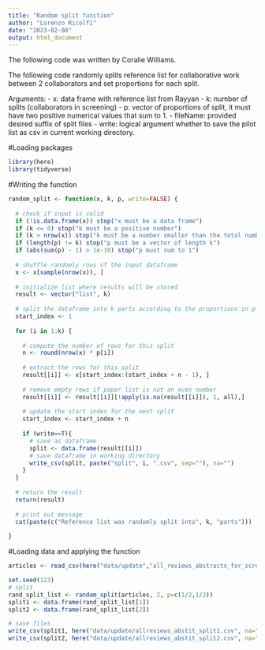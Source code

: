 ```yaml
---
title: "Random split function"
author: "Lorenzo Ricolfi"
date: "2023-02-08"
output: html_document
---
```


The following code was written by Coralie Williams.

The following code randomly splits reference list for collaborative work between 2 collaborators and set proportions for each split.

Arguments: 
- x: data frame with reference list from Rayyan
- k: number of splits (collaborators in screening)
- p: vector of proportions of split, it must have two positive numerical values that sum to 1. 
- fileName: provided desired suffix of split files
- write: logical argument whether to save the pilot list as csv in current working directory.

#Loading packages
```r
library(here)
library(tidyverse)
```

#Writing the function
```r
random_split <- function(x, k, p, write=FALSE) {
  
  # check if input is valid
  if (!is.data.frame(x)) stop("x must be a data frame")
  if (k <= 0) stop("k must be a positive number")
  if (k > nrow(x)) stop("k must be a number smaller than the total number of entries in the dataframe")
  if (length(p) != k) stop("p must be a vector of length k")
  if (abs(sum(p) - 1) > 1e-10) stop("p must sum to 1")
  
  # shuffle randomly rows of the input dataframe
  x <- x[sample(nrow(x)), ]
  
  # initialize list where results will be stored
  result <- vector("list", k)
  
  # split the dataframe into k parts according to the proportions in p
  start_index <- 1
  
  for (i in 1:k) {
    
    # compute the number of rows for this split
    n <- round(nrow(x) * p[i])
    
    # extract the rows for this split
    result[[i]] <- x[start_index:(start_index + n - 1), ]
    
    # remove empty rows if paper list is not an even number
    result[[i]] <- result[[i]][!apply(is.na(result[[i]]), 1, all),]
    
    # update the start index for the next split
    start_index <- start_index + n
    
    if (write==T){
      # save as dataframe 
      split <- data.frame(result[[i]])
      # save dataframe in working directory
      write_csv(split, paste("split", i, ".csv", sep=""), na="")
    }
  }
  
  # return the result
  return(result)
  
  # print out message
  cat(paste(c("Reference list was randomly split into", k, "parts")))
  
}
```

#Loading data and applying the function
```r
articles <- read_csv(here("data/update","all_reviews_abstracts_for_screening_deduplicated.csv"), skip = 0)

set.seed(123)
# split
rand_split_list <- random_split(articles, 2, p=c(1/2,1/2))
split1 <- data.frame(rand_split_list[1])
split2 <- data.frame(rand_split_list[2])

# save files
write_csv(split1, here("data/update/allreviews_abstit_split1.csv", na=""))
write_csv(split2, here("data/update/allreviews_abstit_split2.csv", na=""))
```


